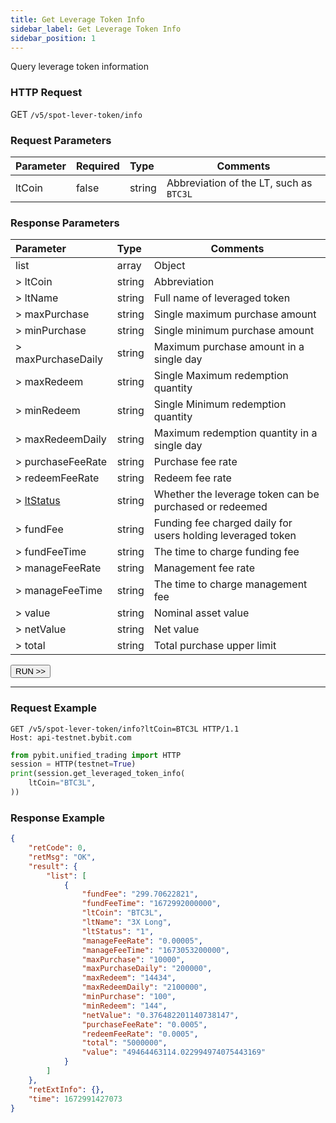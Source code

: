 ```yaml
---
title: Get Leverage Token Info
sidebar_label: Get Leverage Token Info
sidebar_position: 1
---
```

Query leverage token information

### HTTP Request
GET `/v5/spot-lever-token/info`

### Request Parameters
| Parameter | Required | Type | Comments|
|:----- |:-------|:-----|------ |
|ltCoin |false |string |Abbreviation of the LT, such as `BTC3L`|

### Response Parameters
| Parameter | Type | Comments|
|:----- |:-----|----- |
|list |array |Object |
|> ltCoin |string |Abbreviation |
|> ltName |string |Full name of leveraged token |
|> maxPurchase |string |Single maximum purchase amount |
|> minPurchase |string |Single minimum purchase amount |
|> maxPurchaseDaily |string |Maximum purchase amount in a single day |
|> maxRedeem |string |Single Maximum redemption quantity |
|> minRedeem |string |Single Minimum redemption quantity  |
|> maxRedeemDaily |string |Maximum redemption quantity in a single day |
|> purchaseFeeRate |string |Purchase fee rate |
|> redeemFeeRate |string |Redeem fee rate |
|> [ltStatus](../enum#ltstatus) |string |Whether the leverage token can be purchased or redeemed |
|> fundFee |string |Funding fee charged daily for users holding leveraged token |
|> fundFeeTime |string |The time to charge funding fee |
|> manageFeeRate |string |Management fee rate|
|> manageFeeTime |string |The time to charge management fee |
|> value |string |Nominal asset value |
|> netValue |string |Net value |
|> total |string |Total purchase upper limit |

<a href="/api-explorer/v5/lt/leverage-token-info"><Button>RUN >></Button></a>

---

### Request Example

<Tabs groupId="programming-languages">
<TabItem value="http" label="HTTP">

```http
GET /v5/spot-lever-token/info?ltCoin=BTC3L HTTP/1.1
Host: api-testnet.bybit.com
```

</TabItem>
<TabItem value="python" label="Python">

```python
from pybit.unified_trading import HTTP
session = HTTP(testnet=True)
print(session.get_leveraged_token_info(
    ltCoin="BTC3L",
))
```

</TabItem>
</Tabs>

### Response Example

```json
{
    "retCode": 0,
    "retMsg": "OK",
    "result": {
        "list": [
            {
                "fundFee": "299.70622821",
                "fundFeeTime": "1672992000000",
                "ltCoin": "BTC3L",
                "ltName": "3X Long",
                "ltStatus": "1",
                "manageFeeRate": "0.00005",
                "manageFeeTime": "1673053200000",
                "maxPurchase": "10000",
                "maxPurchaseDaily": "200000",
                "maxRedeem": "14434",
                "maxRedeemDaily": "2100000",
                "minPurchase": "100",
                "minRedeem": "144",
                "netValue": "0.376482201140738147",
                "purchaseFeeRate": "0.0005",
                "redeemFeeRate": "0.0005",
                "total": "5000000",
                "value": "49464463114.022994974075443169"
            }
        ]
    },
    "retExtInfo": {},
    "time": 1672991427073
}
```
